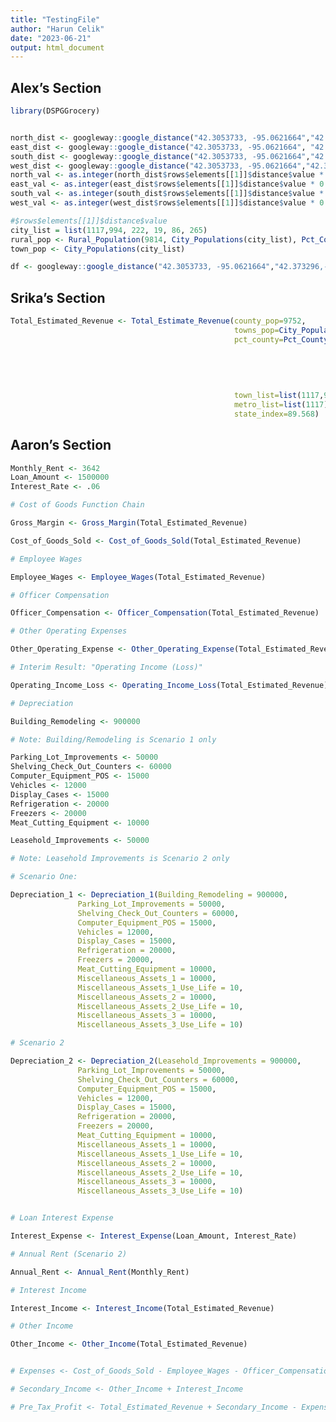 ```yaml
---
title: "TestingFile"
author: "Harun Celik"
date: "2023-06-21"
output: html_document
---
```



## Alex's Section

```r
library(DSPGGrocery)


north_dist <- googleway::google_distance("42.3053733, -95.0621664","42.373296,-95.1508718",key = Sys.getenv("GOOGLE_KEY"))
east_dist <- googleway::google_distance("42.3053733, -95.0621664", "42.2669247,-95.0038576",key = Sys.getenv("GOOGLE_KEY"))
south_dist <- googleway::google_distance("42.3053733, -95.0621664","42.258085,-95.223378",key = Sys.getenv("GOOGLE_KEY"))
west_dist <- googleway::google_distance("42.3053733, -95.0621664","42.3113755,-95.6832781",key = Sys.getenv("GOOGLE_KEY"))
north_val <- as.integer(north_dist$rows$elements[[1]]$distance$value * 0.00062137)
east_val <- as.integer(east_dist$rows$elements[[1]]$distance$value * 0.00062137)
south_val <- as.integer(south_dist$rows$elements[[1]]$distance$value * 0.00062137)
west_val <- as.integer(west_dist$rows$elements[[1]]$distance$value * 0.00062137)

#$rows$elements[[1]]$distance$value
city_list = list(1117,994, 222, 19, 86, 265)
rural_pop <- Rural_Population(9814, City_Populations(city_list), Pct_County(north_val,east_val,south_val,west_val, 1500*.62137119))
town_pop <- City_Populations(city_list)
```

```r
df <- googleway::google_distance("42.3053733, -95.0621664","42.373296,-95.1508718", key = Sys.getenv("GOOGLE_KEY"))
```


## Srika's Section

```r
Total_Estimated_Revenue <- Total_Estimate_Revenue(county_pop=9752,
                                                  towns_pop=City_Populations(city_list),
                                                  pct_county=Pct_County(north_val,
                                                                        east_val,
                                                                        south_val,
                                                                        west_val, 
                                                                        1500*.62137119),
                                
                                                  town_list=list(1117,994,222, 19, 86, 265),
                                                  metro_list=list(1117),
                                                  state_index=89.568)

```


## Aaron's Section

```r
Monthly_Rent <- 3642
Loan_Amount <- 1500000
Interest_Rate <- .06

# Cost of Goods Function Chain

Gross_Margin <- Gross_Margin(Total_Estimated_Revenue)

Cost_of_Goods_Sold <- Cost_of_Goods_Sold(Total_Estimated_Revenue)

# Employee Wages

Employee_Wages <- Employee_Wages(Total_Estimated_Revenue)

# Officer Compensation

Officer_Compensation <- Officer_Compensation(Total_Estimated_Revenue)

# Other Operating Expenses

Other_Operating_Expense <- Other_Operating_Expense(Total_Estimated_Revenue)

# Interim Result: "Operating Income (Loss)"

Operating_Income_Loss <- Operating_Income_Loss(Total_Estimated_Revenue)

# Depreciation

Building_Remodeling <- 900000

# Note: Building/Remodeling is Scenario 1 only

Parking_Lot_Improvements <- 50000
Shelving_Check_Out_Counters <- 60000
Computer_Equipment_POS <- 15000
Vehicles <- 12000
Display_Cases <- 15000
Refrigeration <- 20000
Freezers <- 20000
Meat_Cutting_Equipment <- 10000

Leasehold_Improvements <- 50000

# Note: Leasehold Improvements is Scenario 2 only

# Scenario One:

Depreciation_1 <- Depreciation_1(Building_Remodeling = 900000,
               Parking_Lot_Improvements = 50000,
               Shelving_Check_Out_Counters = 60000,
               Computer_Equipment_POS = 15000,
               Vehicles = 12000,
               Display_Cases = 15000,
               Refrigeration = 20000,
               Freezers = 20000,
               Meat_Cutting_Equipment = 10000,
               Miscellaneous_Assets_1 = 10000,
               Miscellaneous_Assets_1_Use_Life = 10,
               Miscellaneous_Assets_2 = 10000,
               Miscellaneous_Assets_2_Use_Life = 10,
               Miscellaneous_Assets_3 = 10000,
               Miscellaneous_Assets_3_Use_Life = 10)

# Scenario 2

Depreciation_2 <- Depreciation_2(Leasehold_Improvements = 900000,
               Parking_Lot_Improvements = 50000,
               Shelving_Check_Out_Counters = 60000,
               Computer_Equipment_POS = 15000,
               Vehicles = 12000,
               Display_Cases = 15000,
               Refrigeration = 20000,
               Freezers = 20000,
               Meat_Cutting_Equipment = 10000,
               Miscellaneous_Assets_1 = 10000,
               Miscellaneous_Assets_1_Use_Life = 10,
               Miscellaneous_Assets_2 = 10000,
               Miscellaneous_Assets_2_Use_Life = 10,
               Miscellaneous_Assets_3 = 10000,
               Miscellaneous_Assets_3_Use_Life = 10)


# Loan Interest Expense

Interest_Expense <- Interest_Expense(Loan_Amount, Interest_Rate)

# Annual Rent (Scenario 2)

Annual_Rent <- Annual_Rent(Monthly_Rent)

# Interest Income

Interest_Income <- Interest_Income(Total_Estimated_Revenue)

# Other Income 

Other_Income <- Other_Income(Total_Estimated_Revenue)


# Expenses <- Cost_of_Goods_Sold - Employee_Wages - Officer_Compensation - Other_Operating_Expense - Interest_Expense - Annual_Rent - Depreciation_1 

# Secondary_Income <- Other_Income + Interest_Income

# Pre_Tax_Profit <- Total_Estimated_Revenue + Secondary_Income - Expenses
```

